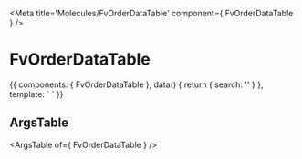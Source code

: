 
<Meta title='Molecules/FvOrderDataTable' component={ FvOrderDataTable } />

# FvOrderDataTable

<Canvas>
<Story name='Common' height='150px'>{{  components: { FvOrderDataTable },
  data() {
    return {
      search: ''
    }
  },
  template: `<FvOrderDataTable
    :search="search"
  >
  </FvOrderDataTable>`
}}</Story>
</Canvas>

## ArgsTable

<ArgsTable of={ FvOrderDataTable } />
